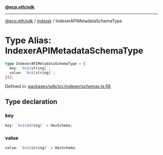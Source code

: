 [**@ecp.eth/sdk**](../../index.mdx)

***

[@ecp.eth/sdk](/sdk-reference/index.mdx) / [indexer](/sdk-reference/indexer/index.mdx) / IndexerAPIMetadataSchemaType

# Type Alias: IndexerAPIMetadataSchemaType

```ts
type IndexerAPIMetadataSchemaType = {
  key: `0x${string}`;
  value: `0x${string}`;
}[];
```

Defined in: [packages/sdk/src/indexer/schemas.ts:56](https://github.com/ecp-eth/comments-monorepo/blob/main/packages/sdk/src/indexer/schemas.ts#L56)

## Type declaration

### key

```ts
key: `0x${string}` = HexSchema;
```

### value

```ts
value: `0x${string}` = HexSchema;
```
